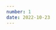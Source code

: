 ```yaml
---
number: 1
date: 2022-10-23
---
```



<Title title={`Issue ${frontmatter.number}`} date={frontmatter.date} />

Hey everyone! 👋 Hope you’ve all had a lovely week and welcome to the first issue of the iOS CI Newsletter 🎉

In these fortnightly issues, I’ll be gathering and sharing content from the iOS community about CI/CD, helping you stay informed and providing you with a lot of learning resources on the topic. And don’t worry, there will also be a CI-inspired meme in every issue! 😂

### [Mobile Devops Summit 2022](https://www.mobiledevops.io/summit/agenda/session/1026320)

What better way to kick us off than a conference on mobile CI/CD and Devops, the [Mobile Devops Summit 2022](https://www.mobiledevops.io/summit/home?utm_campaign=iOS%20CI%20Newsletter&utm_medium=email&utm_source=Revue%20newsletter)!

The conference, which is taking place remotely on the 10th of November and is organised by [Bitrise](https://twitter.com/bitrise?utm_campaign=iOS%20CI%20Newsletter&utm_medium=email&utm_source=Revue%20newsletter), will have over 80 online sessions from some of the industry’s mobile CI experts.

The conference is free to attend (you just have to [register on the conference’s site](https://www.mobiledevops.io/summit/page/2224546/register?utm_campaign=iOS%20CI%20Newsletter&utm_medium=email&utm_source=Revue%20newsletter)) and it is a great opportunity for everyone to get together and talk about mobile development and CI.

> ⚠️ Shameless plug alert 😅 - I am giving [a talk at 1 pm](https://www.mobiledevops.io/summit/agenda/session/1026320?utm_campaign=iOS%20CI%20Newsletter&utm_medium=email&utm_source=Revue%20newsletter) about how scheduled workflows can help you gain confidence on your release process. My talk will feature some real-world issues iOS developers can face when releasing their applications and how these can be spotted (and fixed) well ahed of time to save you from a stressful release day!

### [Update fastlane on your CI! 🚀](https://github.com/fastlane/fastlane/releases/tag/2.210.0)

If you are using [fastlane](https://twitter.com/FastlaneTools?utm_campaign=iOS%20CI%20Newsletter&utm_medium=email&utm_source=Revue%20newsletter) to submit builds to App Store Connect on your CI and have recently updated to Xcode 14 (or you are planning to do so), you’ll want to read this carefully 🕵️‍♂️.

Some of fastlane’s [deliver](https://docs.fastlane.tools/actions/deliver/?utm_campaign=iOS%20CI%20Newsletter&utm_medium=email&utm_source=Revue%20newsletter) and [pilot](http://docs.fastlane.tools/actions/pilot/?utm_campaign=iOS%20CI%20Newsletter&utm_medium=email&utm_source=Revue%20newsletter#pilot) commands no longer work out of the box due to the fact that the [iTMSTransporter command line tool](https://github.com/fastlane/fastlane/issues/20371?utm_campaign=iOS%20CI%20Newsletter&utm_medium=email&utm_source=Revue%20newsletter#issuecomment-1238931528) (used by fastlane under the hood to communicate with App Store Connect) has been removed from Xcode 14.

There are two solutions available to you if you face this issue:

1.  Update fastlane on your CI and benefit from the awesome work [freddi-kit](https://github.com/freddi-kit?utm_campaign=iOS%20CI%20Newsletter&utm_medium=email&utm_source=Revue%20newsletter) has made to migrate the critical deliver and pilot commands to use altool instead. 🎉
2.  If the command you need has not yet been migrated, worry not! You can still [download the Transporter app from the App Store](https://apps.apple.com/gb/app/transporter/id1450874784?mt=12&utm_campaign=iOS%20CI%20Newsletter&utm_medium=email&utm_source=Revue%20newsletter) and use [environment variables to let fastlane know what its path is](https://github.com/fastlane/fastlane/issues/20371?utm_campaign=iOS%20CI%20Newsletter&utm_medium=email&utm_source=Revue%20newsletter#issuecomment-1239093663).

### [Understanding code signing](https://developer.apple.com/documentation/technotes/tn3125-inside-code-signing-provisioning-profiles)

It is not quite something that has happened in the past couple of weeks, but since this is the first issue, I wanted to share what I think is the best resource to learn and understand the process of code signing.

Apple have dedicated three of their [TechNotes](https://developer.apple.com/documentation/technotes?utm_campaign=iOS%20CI%20Newsletter&utm_medium=email&utm_source=Revue%20newsletter) to do a deep dive into this topic: [TN-3125](https://developer.apple.com/documentation/technotes/tn3125-inside-code-signing-provisioning-profiles?utm_campaign=iOS%20CI%20Newsletter&utm_medium=email&utm_source=Revue%20newsletter), [TN-3126](https://developer.apple.com/documentation/technotes/tn3126-inside-code-signing-hashes?utm_campaign=iOS%20CI%20Newsletter&utm_medium=email&utm_source=Revue%20newsletter) and [TN-3127](https://developer.apple.com/documentation/technotes/tn3127-inside-code-signing-requirements?utm_campaign=iOS%20CI%20Newsletter&utm_medium=email&utm_source=Revue%20newsletter). They have really helped me make sense of the whole process and look at it from a completely different perspective.

### [Collecting project's metrics](https://vimeo.com/showcase/9831667/video/751286701)

As you will know, NSSpain X took place in September and, from what I have heard on Twitter, lived up to all expectations! Even better, for those of us who could not make it this year, the amazing NSSpain crew have made all sessions available on Vimeo, so everyone can watch them 🤟

From all the amazing sessions, I want to highlight [Jessica Hernández Velarde](https://www.linkedin.com/in/jessicahv?utm_campaign=iOS%20CI%20Newsletter&utm_medium=email&utm_source=Revue%20newsletter)‘s walkthrough how [Wallapop’s](https://uk.wallapop.com/?utm_campaign=iOS%20CI%20Newsletter&utm_medium=email&utm_source=Revue%20newsletter) iOS team gathered data using [Dora metrics](https://www.leanix.net/en/wiki/vsm/dora-metrics?utm_campaign=iOS%20CI%20Newsletter&utm_medium=email&utm_source=Revue%20newsletter#what-are-DORA-metrics) on their build and deployment process to make informed improvements and decisions, really inspiring and eye opening! 🎉

### [Meme of the week](https://twitter.com/ios_memes/status/1556603881202651136)

I have been setting up new CI workflows for the project I am working on this week and this tweet from [ios_memes](https://twitter.com/ios_memes?utm_campaign=iOS%20CI%20Newsletter&utm_medium=email&utm_source=Revue%20newsletter) pretty much sums up how it’s been going! 😅

Thankfully I got there in the end…✅
